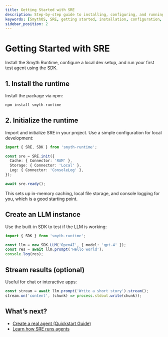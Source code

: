 ```yaml
---
title: Getting Started with SRE
description: Step-by-step guide to installing, configuring, and running your first AI agent on Smyth Runtime Environment.
keywords: [SmythOS, SRE, getting started, installation, configuration, first agent, tutorial]
sidebar_position: 2
---
```


# Getting Started with SRE

<InfoCallout title="What you'll learn">
Install the Smyth Runtime, configure a local dev setup, and run your first test agent using the SDK.
</InfoCallout>

<Spacer size="md" />

## 1. Install the runtime

Install the package via npm:

```bash
npm install smyth-runtime 
```

## 2. Initialize the runtime

Import and initialize SRE in your project. Use a simple configuration for local development:

```typescript
import { SRE, SDK } from 'smyth-runtime';

const sre = SRE.init({
  Cache: { Connector: 'RAM' },
  Storage: { Connector: 'Local' },
  Log: { Connector: 'ConsoleLog' },
});

await sre.ready();
```
This sets up in-memory caching, local file storage, and console logging for you, which is a good starting point.

## Create an LLM instance

Use the built-in SDK to test if the LLM is working:

```typescript
import { SDK } from 'smyth-runtime';

const llm = new SDK.LLM('OpenAI', { model: 'gpt-4' });
const res = await llm.prompt('Hello world');
console.log(res);
```

## Stream results (optional)

Useful for chat or interactive apps:

```typescript
const stream = await llm.prompt('Write a short story').stream();
stream.on('content', (chunk) => process.stdout.write(chunk));
```

## What’s next?

- [Create a real agent (Quickstart Guide)](/docs/agent-runtime/quickstart)
- [Learn how SRE runs agents](/docs/agent-runtime/overview)
